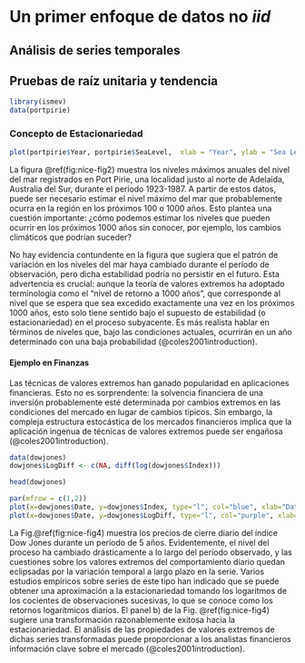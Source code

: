 # Un primer enfoque de datos no $iid$ {#cross}

## Análisis de series temporales


## Pruebas de raíz unitaria y tendencia

```r
library(ismev)
data(portpirie)
```


### Concepto de Estacionariedad

```r

plot(portpirie$Year, portpirie$SeaLevel,  xlab = "Year", ylab = "Sea Level (meters)", col="brown")
```


La figura \@ref(fig:nice-fig2) muestra los niveles máximos anuales del nivel del mar registrados en Port Pirie, una localidad justo al norte de Adelaida, Australia del Sur, durante el período 1923-1987. A partir de estos datos, puede ser necesario estimar el nivel máximo del mar que probablemente ocurra en la región en los próximos 100 o 1000 años. Esto plantea una cuestión importante: ¿cómo podemos estimar los niveles que pueden ocurrir en los próximos 1000 años sin conocer, por ejemplo, los cambios climáticos que podrían suceder?

No hay evidencia contundente en la figura que sugiera que el patrón de variación en los niveles del mar haya cambiado durante el período de observación, pero dicha estabilidad podría no persistir en el futuro. Esta advertencia es crucial: aunque la teoría de valores extremos ha adoptado terminología como el "nivel de retorno a 1000 años", que corresponde al nivel que se espera que sea excedido exactamente una vez en los próximos 1000 años, esto solo tiene sentido bajo el supuesto de estabilidad (o estacionariedad) en el proceso subyacente. Es más realista hablar en términos de niveles que, bajo las condiciones actuales, ocurrirán en un año determinado con una baja probabilidad (@coles2001introduction).

#### Ejemplo en Finanzas

Las técnicas de valores extremos han ganado popularidad en aplicaciones financieras. Esto no es sorprendente: la solvencia financiera de una inversión probablemente esté determinada por cambios extremos en las condiciones del mercado en lugar de cambios típicos. Sin embargo, la compleja estructura estocástica de los mercados financieros implica que la aplicación ingenua de técnicas de valores extremos puede ser engañosa (@coles2001introduction).

```r
data(dowjones)
dowjones$LogDiff <- c(NA, diff(log(dowjones$Index)))
```


```r
head(dowjones)
```






```r
par(mfrow = c(1,2))
plot(x=dowjones$Date, y=dowjones$Index, type="l", col="blue", xlab="Date", ylab="Index", main="a)")
plot(x=dowjones$Date, y=dowjones$LogDiff, type="l", col="purple", xlab="Date", ylab="diff log Index", main="b)")
```


La Fig.\@ref(fig:nice-fig4) muestra los precios de cierre diario del índice Dow Jones durante un período de 5 años. Evidentemente, el nivel del proceso ha cambiado drásticamente a lo largo del período observado, y las cuestiones sobre los valores extremos del comportamiento diario quedan eclipsadas por la variación temporal a largo plazo en la serie. Varios estudios empíricos sobre series de este tipo han indicado que se puede obtener una aproximación a la estacionariedad tomando los logaritmos de los cocientes de observaciones sucesivas, lo que se conoce como los retornos logarítmicos diarios. El panel b) de la Fig. \@ref(fig:nice-fig4)  sugiere una transformación razonablemente exitosa hacia la estacionariedad. El análisis de las propiedades de valores extremos de dichas series transformadas puede proporcionar a los analistas financieros información clave sobre el mercado (@coles2001introduction).


